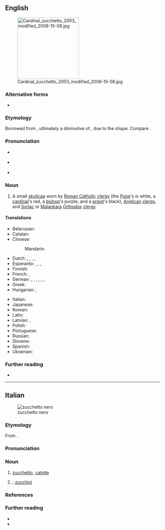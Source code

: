 ==English==
[[File:Cardinal zucchetto 2003 modified 2008-15-08.jpg|right|200px]]

===Alternative forms===
* {{l|en|zuchetto}} {{qualifier|non-standard}}

===Etymology===
Borrowed from {{bor|en|it|zucchetto}}, ultimately a diminutive of {{m|it|zucca||gourd, squash}}, due to the shape. Compare {{m|en|zucchini}}.

===Pronunciation===
* {{a|UK}} {{IPA|en|/tsʊˈkɛtəʊ/}}
* {{a|US}} {{IPA|en|/(t)sʊˈkɛtoʊ/}}
* {{rhymes|en|ɛtəʊ|s=3}}

===Noun===
{{en-noun}}

# A small [[skullcap]] worn by [[Roman Catholic]] [[clergy]] (the [[Pope]]'s is white, a [[cardinal]]'s red, a [[bishop]]'s purple, and a [[priest]]'s black), [[Anglican]] [[clergy]], and [[Syriac]] or [[Malankara]] [[Orthodox]] [[clergy]]
#: {{syn|en|calotte}}

====Translations====
{{trans-top|small skullcap worn by Catholic clergy}}
* Belarusian: {{t|be|піу́ска|f}}
* Catalan: {{t|ca|solideu|m}}
* Chinese:
*: Mandarin: {{t|cmn|小瓜帽|tr=xiǎoguāmào}}
* Dutch: {{t|nl|solideo|n}}, {{t|nl|pileolus|m}}, {{t|nl|zucchetto|n}}, {{t|nl|solideetje|n}}, {{t+|nl|kalot|m|f}}
* Esperanto: {{t|eo|vertoĉapo}}, {{t|eo|papoĉapo}}, {{t|eo|pileolo}}, {{t|eo|solideo}}
* Finnish: {{t|fi|zucchetto}}
* French: {{t+|fr|calotte|f}}, {{t+|fr|submitrale|f}}
* German: {{t|de|Pileolus|m}}, {{t|de|Zucchetto|m}}, {{t|de|Soli Deo|m}}, {{t|de|Subbirettum|n}}, {{t|de|Submitrale|n}}, {{t|de|Scheitelkäppchen|n}}, {{t+|de|Kalotte|f}}
* Greek: {{t+|el|καλότα|f}}
* Hungarian: {{t|hu|soli deo}}, {{t|hu|pileólus}}
{{trans-mid}}
* Italian: {{t+|it|zucchetto|m}}
* Japanese: {{t|ja|カロッタ|tr=karotta}}
* Korean: {{t|ko|주케토}}
* Latin: {{t|la|pileolus|m}}
* Latvian: {{t|lv|piuska|f}}, {{t|lv|pileolusu|m}}
* Polish: {{t+|pl|piuska|f}}
* Portuguese: {{t|pt|solidéu|m}}
* Russian: {{t|ru|пиле́олус|m}}
* Slovene: {{t|sl|škofovska čepica|f}}
* Spanish: {{t+|es|solideo|m}}
* Ukrainian: {{t|uk|піле́олус|m}}
{{trans-bottom}}

===Further reading===
* {{pedia}}

{{topics|en|Headwear|Clerical vestments}}

----

==Italian==
[[File:Zucchetto.jpg|thumb|zucchetto nero]]

===Etymology===
From {{suffix|it|zucca|gloss1=gourd, squash|etto|pos2=diminutive suffix}}.

===Pronunciation===
{{it-pr|tsucchétto}}

===Noun===
{{it-noun|m}}

# {{lb|it|Roman Catholic}} [[#English|zucchetto]], [[calotte]] {{gloss|small skullcap worn by Roman Catholic clergy}}
# {{lb|it|uncommon}} {{diminutive of|it|zucca}}; [[zucchini]]
#: {{syn|it|zucchetta|zucchina}}

===References===
<references />

===Further reading===
* {{pedia|lang=it}}
* {{R:it:Trec}}

{{C|it|Headwear|Clerical vestments}}